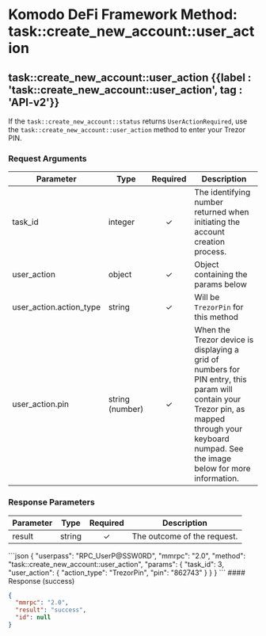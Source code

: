 

# Komodo DeFi Framework Method: task::create\_new\_account::user\_action

## task::create\_new\_account::user\_action   {{label : 'task::create_new_account::user_action', tag : 'API-v2'}}

If the `task::create_new_account::status` returns `UserActionRequired`, use the `task::create_new_account::user_action` method to enter your Trezor PIN.

### Request Arguments

| Parameter                 | Type            | Required | Description                                                                                                                                                                                      |
| ------------------------- | --------------- | :------: | ------------------------------------------------------------------------------------------------------------------------------------------------------------------------------------------------ |
| task\_id                  | integer         |     ✓    | The identifying number returned when initiating the account creation process.                                                                                                                    |
| user\_action              | object          |     ✓    | Object containing the params below                                                                                                                                                               |
| user\_action.action\_type | string          |     ✓    | Will be `TrezorPin` for this method                                                                                                                                                              |
| user\_action.pin          | string (number) |     ✓    | When the Trezor device is displaying a grid of numbers for PIN entry, this param will contain your Trezor pin, as mapped through your keyboard numpad. See the image below for more information. |

<OptimizedImage src={trezorpin} classNaming="w-full" alt="Trezor Pin" />

### Response Parameters

| Parameter | Type   | Required | Description                 |
| --------- | ------ | :------: | --------------------------- |
| result    | string |     ✓    | The outcome of the request. |

<CodeGroup title="task::create_new_account::user_action" tag="POST" label="task::create_new_account::user_action" mm2MethodDecorate="true">
  ```json
  {
    "userpass": "RPC_UserP@SSW0RD",
    "mmrpc": "2.0",
    "method": "task::create_new_account::user_action",
    "params": {
      "task_id": 3,
      "user_action": {
        "action_type": "TrezorPin",
        "pin": "862743"
      }
    }
  }
  ```
</CodeGroup>

<CollapsibleSection expandedText="Hide Response" collapsedText="Show Response">
  #### Response (success)

  ```json
  {
    "mmrpc": "2.0",
    "result": "success",
    "id": null
  }
  ```
</CollapsibleSection>
